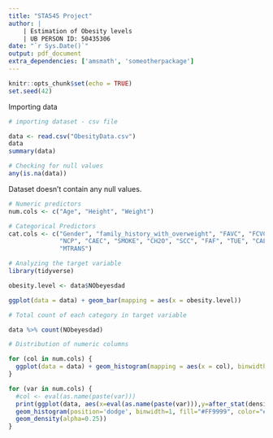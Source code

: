 ```yaml
---
title: "STA545 Project"
author: |
    | Estimation of Obesity levels
    | UB PERSON ID: 50435306
date: "`r Sys.Date()`"
output: pdf_document
extra_dependencies: ['amsmath', 'someotherpackage']
---
```


```r
knitr::opts_chunk$set(echo = TRUE)
set.seed(42)
```

Importing data

```r
# importing dataset - csv file

data <- read.csv("ObesityData.csv")
data
summary(data)
```

```r
# Checking for null values
any(is.na(data))
```

Dataset doesn't contain any null values.

```r
# Numeric predictors
num.cols <- c("Age", "Height", "Weight")

# Categorical Predictors
cat.cols <- c("Gender", "family_history_with_overweight", "FAVC", "FCVC",
              "NCP", "CAEC", "SMOKE", "CH2O", "SCC", "FAF", "TUE", "CALC",
              "MTRANS")
```


```r
# Analyzing the target variable
library(tidyverse)

obesity.level <- data$NObeyesdad

ggplot(data = data) + geom_bar(mapping = aes(x = obesity.level))
```
```r

# Total count of each category in target variable

data %>% count(NObeyesdad)
```
```r
# Distribution of numeric columns

for (col in num.cols) {
  ggplot(data = data) + geom_histogram(mapping = aes(x = col), binwidth = 0.5)
}

```
```r
for (var in num.cols) {
  #col <- eval(as.name(paste(var)))
  print(ggplot(data, aes(x=eval(as.name(paste(var))),y=after_stat(density))) + xlab(var) +
  geom_histogram(position='dodge', binwidth=1, fill="#FF9999", color="#e9ecef") +
  geom_density(alpha=0.25))
}

```




